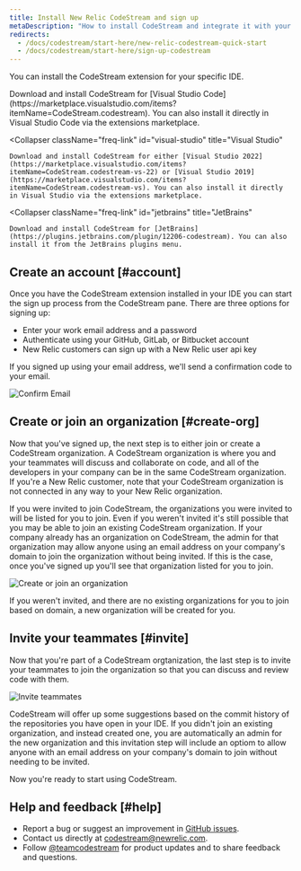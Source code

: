 ```yaml
---
title: Install New Relic CodeStream and sign up
metaDescription: "How to install CodeStream and integrate it with your New Relic account."
redirects:
  - /docs/codestream/start-here/new-relic-codestream-quick-start
  - /docs/codestream/start-here/sign-up-codestream
---
```







You can install the CodeStream extension for your specific IDE.

<CollapserGroup>
  <Collapser
    className="freq-link"
    id="vscode"
    title="Visual Studio Code"
  >
    Download and install CodeStream for [Visual Studio Code](https://marketplace.visualstudio.com/items?itemName=CodeStream.codestream). You can also install it directly in Visual Studio Code via the extensions marketplace.
  </Collapser>

  <Collapser
    className="freq-link"
    id="visual-studio"
    title="Visual Studio"
  >
    Download and install CodeStream for either [Visual Studio 2022](https://marketplace.visualstudio.com/items?itemName=CodeStream.codestream-vs-22) or [Visual Studio 2019](https://marketplace.visualstudio.com/items?itemName=CodeStream.codestream-vs). You can also install it directly in Visual Studio via the extensions marketplace.
  </Collapser>

  <Collapser
    className="freq-link"
    id="jetbrains"
    title="JetBrains"
  >
    Download and install CodeStream for [JetBrains](https://plugins.jetbrains.com/plugin/12206-codestream). You can also install it from the JetBrains plugins menu.
  </Collapser>
</CollapserGroup>

## Create an account [#account]

Once you have the CodeStream extension installed in your IDE you can start the sign up process from the CodeStream pane. There are three options for signing up:

* Enter your work email address and a password
* Authenticate using your GitHub, GitLab, or Bitbucket account
* New Relic customers can sign up with a New Relic user api key

If you signed up using your email address, we'll send a confirmation code to your email.

<img
  title="Confirm your email"
  alt="Confirm Email"
  src={codestreamEmailConfirmationCode}
/>

## Create or join an organization [#create-org]

Now that you've signed up, the next step is to either join or create a CodeStream organization. A CodeStream organization is where you and your teammates will discuss and collaborate on code, and all of the developers in your company can be in the same CodeStream organization. If you're a New Relic customer, note that your CodeStream organization is not connected in any way to your New Relic organization.

If you were invited to join CodeStream, the organizations you were invited to will be listed for you to join. Even if you weren't invited it's still possible that you may be able to join an existing CodeStream organization. If your company already has an organization on CodeStream, the admin for that organization may allow anyone using an email address on your company's domain to join the organization without being invited. If this is the case, once you've signed up you'll see that organization listed for you to join.

<img
  title="Create or join an organization"
  alt="Create or join an organization"
  src={codestreamCreateorJoinTeam}
/>

If you weren't invited, and there are no existing organizations for you to join based on domain, a new organization will be created for you.

## Invite your teammates [#invite]

Now that you're part of a CodeStream orgtanization, the last step is to invite your teammates to join the organization so that you can discuss and review code with them.

<img
  title="Invite teammates"
  alt="Invite teammates"
  src={codestreamInviteTeammates}
/>

CodeStream will offer up some suggestions based on the commit history of the repositories you have open in your IDE. If you didn't join an existing organization, and instead created one, you are automatically an admin for the new organization and this invitation step will include an optiom to allow anyone with an email address on your company's domain to join without needing to be invited.

Now you're ready to start using CodeStream.

## Help and feedback [#help]

* Report a bug or suggest an improvement in [GitHub issues](https://github.com/TeamCodeStream/CodeStream/issues).
* Contact us directly at [codestream@newrelic.com](mailto:codestream@newrelic.com).
* Follow [@teamcodestream](http://twitter.com/teamcodestream) for product updates and to share feedback and questions.

